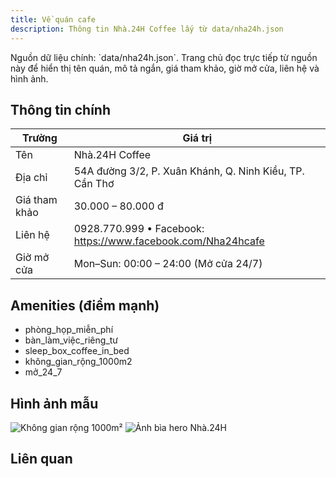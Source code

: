 ```yaml
---
title: Về quán cafe
description: Thông tin Nhà.24H Coffee lấy từ data/nha24h.json
---
```


<Callout type="success" title="Tóm tắt">
Nguồn dữ liệu chính: `data/nha24h.json`. Trang chủ đọc trực tiếp từ nguồn này để hiển thị tên quán, mô tả ngắn, giá tham khảo, giờ mở cửa, liên hệ và hình ảnh.
</Callout>

## Thông tin chính

| Trường | Giá trị |
| --- | --- |
| Tên | Nhà.24H Coffee |
| Địa chỉ | 54A đường 3/2, P. Xuân Khánh, Q. Ninh Kiều, TP. Cần Thơ |
| Giá tham khảo | 30.000 – 80.000 đ |
| Liên hệ | 0928.770.999 • Facebook: https://www.facebook.com/Nha24hcafe |
| Giờ mở cửa | Mon–Sun: 00:00 – 24:00 (Mở cửa 24/7) |

## Amenities (điểm mạnh)

- phòng_họp_miễn_phí
- bàn_làm_việc_riêng_tư
- sleep_box_coffee_in_bed
- không_gian_rộng_1000m2
- mở_24_7

## Hình ảnh mẫu

<img src="/nha24h/khong-gian-rong-02.jpg" alt="Không gian rộng 1000m²" />

<img src="/nha24h/anh-bia-hero-nha-24h.jpg" alt="Ảnh bìa hero Nhà.24H" />

## Liên quan

<Cards>
  <Card title="Trang chủ" href="/docs/trang-chu" />
  <Card title="Workflows" href="/docs/workflows" />
</Cards>

